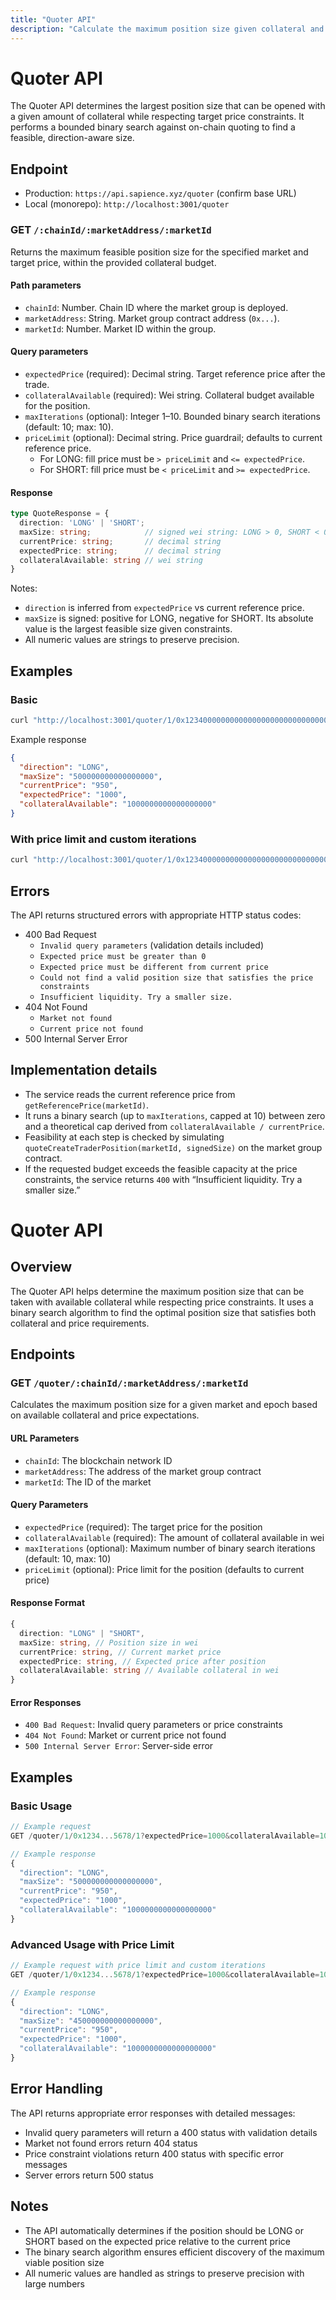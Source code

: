 ```yaml
---
title: "Quoter API"
description: "Calculate the maximum position size given collateral and price constraints."
---
```


# Quoter API

The Quoter API determines the largest position size that can be opened with a given amount of collateral while respecting target price constraints. It performs a bounded binary search against on-chain quoting to find a feasible, direction-aware size.

## Endpoint

- Production: `https://api.sapience.xyz/quoter` (confirm base URL)
- Local (monorepo): `http://localhost:3001/quoter`

### GET `/:chainId/:marketAddress/:marketId`

Returns the maximum feasible position size for the specified market and target price, within the provided collateral budget.

#### Path parameters
- `chainId`: Number. Chain ID where the market group is deployed.
- `marketAddress`: String. Market group contract address (`0x...`).
- `marketId`: Number. Market ID within the group.

#### Query parameters
- `expectedPrice` (required): Decimal string. Target reference price after the trade.
- `collateralAvailable` (required): Wei string. Collateral budget available for the position.
- `maxIterations` (optional): Integer 1–10. Bounded binary search iterations (default: 10; max: 10).
- `priceLimit` (optional): Decimal string. Price guardrail; defaults to current reference price.
  - For LONG: fill price must be `> priceLimit` and `<= expectedPrice`.
  - For SHORT: fill price must be `< priceLimit` and `>= expectedPrice`.

#### Response
```typescript
type QuoteResponse = {
  direction: 'LONG' | 'SHORT';
  maxSize: string;            // signed wei string: LONG > 0, SHORT < 0
  currentPrice: string;       // decimal string
  expectedPrice: string;      // decimal string
  collateralAvailable: string // wei string
}
```

Notes:
- `direction` is inferred from `expectedPrice` vs current reference price.
- `maxSize` is signed: positive for LONG, negative for SHORT. Its absolute value is the largest feasible size given constraints.
- All numeric values are strings to preserve precision.

## Examples

### Basic
```bash
curl "http://localhost:3001/quoter/1/0x1234000000000000000000000000000000005678/1?expectedPrice=1000&collateralAvailable=1000000000000000000"
```

Example response
```json
{
  "direction": "LONG",
  "maxSize": "500000000000000000",
  "currentPrice": "950",
  "expectedPrice": "1000",
  "collateralAvailable": "1000000000000000000"
}
```

### With price limit and custom iterations
```bash
curl "http://localhost:3001/quoter/1/0x1234000000000000000000000000000000005678/1?expectedPrice=1000&collateralAvailable=1000000000000000000&priceLimit=980&maxIterations=5"
```

## Errors

The API returns structured errors with appropriate HTTP status codes:

- 400 Bad Request
  - `Invalid query parameters` (validation details included)
  - `Expected price must be greater than 0`
  - `Expected price must be different from current price`
  - `Could not find a valid position size that satisfies the price constraints`
  - `Insufficient liquidity. Try a smaller size.`
- 404 Not Found
  - `Market not found`
  - `Current price not found`
- 500 Internal Server Error

## Implementation details

- The service reads the current reference price from `getReferencePrice(marketId)`.
- It runs a binary search (up to `maxIterations`, capped at 10) between zero and a theoretical cap derived from `collateralAvailable / currentPrice`.
- Feasibility at each step is checked by simulating `quoteCreateTraderPosition(marketId, signedSize)` on the market group contract.
- If the requested budget exceeds the feasible capacity at the price constraints, the service returns `400` with “Insufficient liquidity. Try a smaller size.”
# Quoter API

## Overview

The Quoter API helps determine the maximum position size that can be taken with available collateral while respecting price constraints. It uses a binary search algorithm to find the optimal position size that satisfies both collateral and price requirements.

## Endpoints

### GET `/quoter/:chainId/:marketAddress/:marketId`

Calculates the maximum position size for a given market and epoch based on available collateral and price expectations.

#### URL Parameters
- `chainId`: The blockchain network ID
- `marketAddress`: The address of the market group contract
- `marketId`: The ID of the market

#### Query Parameters
- `expectedPrice` (required): The target price for the position
- `collateralAvailable` (required): The amount of collateral available in wei
- `maxIterations` (optional): Maximum number of binary search iterations (default: 10, max: 10)
- `priceLimit` (optional): Price limit for the position (defaults to current price)

#### Response Format
```typescript
{
  direction: "LONG" | "SHORT",
  maxSize: string, // Position size in wei
  currentPrice: string, // Current market price
  expectedPrice: string, // Expected price after position
  collateralAvailable: string // Available collateral in wei
}
```

#### Error Responses
- `400 Bad Request`: Invalid query parameters or price constraints
- `404 Not Found`: Market or current price not found
- `500 Internal Server Error`: Server-side error

## Examples

### Basic Usage
```typescript
// Example request
GET /quoter/1/0x1234...5678/1?expectedPrice=1000&collateralAvailable=1000000000000000000

// Example response
{
  "direction": "LONG",
  "maxSize": "500000000000000000",
  "currentPrice": "950",
  "expectedPrice": "1000",
  "collateralAvailable": "1000000000000000000"
}
```

### Advanced Usage with Price Limit
```typescript
// Example request with price limit and custom iterations
GET /quoter/1/0x1234...5678/1?expectedPrice=1000&collateralAvailable=1000000000000000000&priceLimit=980&maxIterations=5

// Example response
{
  "direction": "LONG",
  "maxSize": "450000000000000000",
  "currentPrice": "950",
  "expectedPrice": "1000",
  "collateralAvailable": "1000000000000000000"
}
```

## Error Handling

The API returns appropriate error responses with detailed messages:

- Invalid query parameters will return a 400 status with validation details
- Market not found errors return 404 status
- Price constraint violations return 400 status with specific error messages
- Server errors return 500 status

## Notes

- The API automatically determines if the position should be LONG or SHORT based on the expected price relative to the current price
- The binary search algorithm ensures efficient discovery of the maximum viable position size
- All numeric values are handled as strings to preserve precision with large numbers 